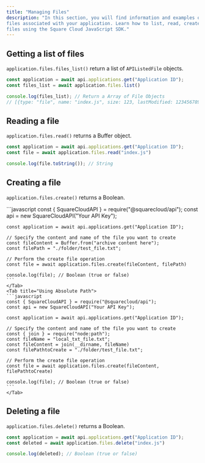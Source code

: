 ```yaml
---
title: "Managing Files"
description: "In this section, you will find information and examples on how to manipulate the
files associated with your application. Learn how to list, read, create, and delete
files using the Square Cloud JavaScript SDK."
---
```


## Getting a list of files

`application.files.files_list()` return a list of `APIListedFile` objects. 

````javascript
const application = await api.applications.get("Application ID");
const files_list = await application.files.list()

console.log(files_list); // Return a Array of File Objects
// [{type: "file", name: "index.js", size: 123, lastModified: 123456789}]
````

## Reading a file

`application.files.read()` returns a Buffer object.

````javascript
const application = await api.applications.get("Application ID");
const file = await application.files.read("index.js")

console.log(file.toString()); // String
````

## Creating a file

`application.files.create()` returns a Boolean.

<Tabs>
    <Tab title="Using Buffer">
    ```javascript
    const { SquareCloudAPI } = require("@squarecloud/api");
    const api = new SquareCloudAPI("Your API Key");

    const application = await api.applications.get("Application ID");

    // Specify the content and name of the file you want to create
    const fileContent = Buffer.from("archive content here");
    const filePath = "./folder/test_file.txt";

    // Perform the create file operation
    const file = await application.files.create(fileContent, filePath)

    console.log(file); // Boolean (true or false)
    ```
    </Tab>
    <Tab title="Using Absolute Path">
    ```javascript
    const { SquareCloudAPI } = require("@squarecloud/api");
    const api = new SquareCloudAPI("Your API Key");

    const application = await api.applications.get("Application ID");

    // Specify the content and name of the file you want to create
    const { join } = require("node:path");
    const fileName = "local_txt_file.txt";
    const fileContent = join(__dirname, fileName)
    const filePathtoCreate = "./folder/test_file.txt";

    // Perform the create file operation
    const file = await application.files.create(fileContent, filePathtoCreate)

    console.log(file); // Boolean (true or false)
    ```
    </Tab>
</Tabs>

## Deleting a file

`application.files.delete()` returns a Boolean.

````javascript
const application = await api.applications.get("Application ID");
const deleted = await application.files.delete("index.js")

console.log(deleted); // Boolean (true or false)
````
